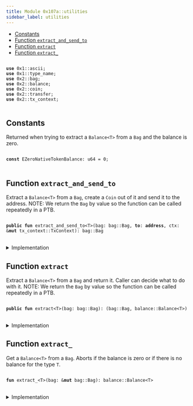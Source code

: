 ```yaml
---
title: Module 0x107a::utilities
sidebar_label: utilities
---
```


<Link id="0x107a_utilities"/>


-  [Constants](#@Constants_0)
-  [Function `extract_and_send_to`](#0x107a_utilities_extract_and_send_to)
-  [Function `extract`](#0x107a_utilities_extract)
-  [Function `extract_`](#0x107a_utilities_extract_)


<pre>
<code>
<b>use</b> <Link to="../move-stdlib/ascii#0x1_ascii">0x1::ascii</Link>;
<b>use</b> <Link to="../move-stdlib/type_name#0x1_type_name">0x1::type_name</Link>;
<b>use</b> <Link to="../iota-framework/bag#0x2_bag">0x2::bag</Link>;
<b>use</b> <Link to="../iota-framework/balance#0x2_balance">0x2::balance</Link>;
<b>use</b> <Link to="../iota-framework/coin#0x2_coin">0x2::coin</Link>;
<b>use</b> <Link to="../iota-framework/transfer#0x2_transfer">0x2::transfer</Link>;
<b>use</b> <Link to="../iota-framework/tx_context#0x2_tx_context">0x2::tx_context</Link>;
</code>
</pre>



<Link id="@Constants_0"></Link>

## Constants


<Link id="0x107a_utilities_EZeroNativeTokenBalance"></Link>

Returned when trying to extract a <code>Balance&lt;T&gt;</code> from a <code>Bag</code> and the balance is zero.


<pre>
<code>
<b>const</b> <Link to="utilities#0x107a_utilities_EZeroNativeTokenBalance">EZeroNativeTokenBalance</Link>: u64 = 0;
</code>
</pre>



<Link id="0x107a_utilities_extract_and_send_to"></Link>

## Function `extract_and_send_to`

Extract a <code>Balance&lt;T&gt;</code> from a <code>Bag</code>, create a <code>Coin</code> out of it and send it to the address.
NOTE: We return the <code>Bag</code> by value so the function can be called repeatedly in a PTB.


<pre>
<code>
<b>public</b> <b>fun</b> <Link to="utilities#0x107a_utilities_extract_and_send_to">extract_and_send_to</Link>&lt;T&gt;(<Link to="../iota-framework/bag#0x2_bag">bag</Link>: <Link to="../iota-framework/bag#0x2_bag_Bag">bag::Bag</Link>, <b>to</b>: <b>address</b>, ctx: &<b>mut</b> <Link to="../iota-framework/tx_context#0x2_tx_context_TxContext">tx_context::TxContext</Link>): <Link to="../iota-framework/bag#0x2_bag_Bag">bag::Bag</Link>
</code>
</pre>



<details>
<summary>Implementation</summary>


<pre>
<code>
<b>public</b> <b>fun</b> <Link to="utilities#0x107a_utilities_extract_and_send_to">extract_and_send_to</Link>&lt;T&gt;(<b>mut</b> <Link to="../iota-framework/bag#0x2_bag">bag</Link>: Bag, <b>to</b>: <b>address</b>, ctx: &<b>mut</b> TxContext): Bag \{
    <b>let</b> <Link to="../iota-framework/coin#0x2_coin">coin</Link> = <Link to="../iota-framework/coin#0x2_coin_from_balance">coin::from_balance</Link>(<Link to="utilities#0x107a_utilities_extract_">extract_</Link>&lt;T&gt;(&<b>mut</b> <Link to="../iota-framework/bag#0x2_bag">bag</Link>), ctx);
    <Link to="../iota-framework/transfer#0x2_transfer_public_transfer">transfer::public_transfer</Link>(<Link to="../iota-framework/coin#0x2_coin">coin</Link>, <b>to</b>);
    <Link to="../iota-framework/bag#0x2_bag">bag</Link>
}
</code>
</pre>



</details>

<Link id="0x107a_utilities_extract"></Link>

## Function `extract`

Extract a <code>Balance&lt;T&gt;</code> from a <code>Bag</code> and return it. Caller can decide what to do with it.
NOTE: We return the <code>Bag</code> by value so the function can be called repeatedly in a PTB.


<pre>
<code>
<b>public</b> <b>fun</b> <Link to="utilities#0x107a_utilities_extract">extract</Link>&lt;T&gt;(<Link to="../iota-framework/bag#0x2_bag">bag</Link>: <Link to="../iota-framework/bag#0x2_bag_Bag">bag::Bag</Link>): (<Link to="../iota-framework/bag#0x2_bag_Bag">bag::Bag</Link>, <Link to="../iota-framework/balance#0x2_balance_Balance">balance::Balance</Link>&lt;T&gt;)
</code>
</pre>



<details>
<summary>Implementation</summary>


<pre>
<code>
<b>public</b> <b>fun</b> <Link to="utilities#0x107a_utilities_extract">extract</Link>&lt;T&gt;(<b>mut</b> <Link to="../iota-framework/bag#0x2_bag">bag</Link>: Bag): (Bag, Balance&lt;T&gt;) \{
    <b>let</b> <Link to="../iota-framework/balance#0x2_balance">balance</Link> = <Link to="utilities#0x107a_utilities_extract_">extract_</Link>&lt;T&gt;(&<b>mut</b> <Link to="../iota-framework/bag#0x2_bag">bag</Link>);
    (<Link to="../iota-framework/bag#0x2_bag">bag</Link>, <Link to="../iota-framework/balance#0x2_balance">balance</Link>)
}
</code>
</pre>



</details>

<Link id="0x107a_utilities_extract_"></Link>

## Function `extract_`

Get a <code>Balance&lt;T&gt;</code> from a <code>Bag</code>.
Aborts if the balance is zero or if there is no balance for the type <code>T</code>.


<pre>
<code>
<b>fun</b> <Link to="utilities#0x107a_utilities_extract_">extract_</Link>&lt;T&gt;(<Link to="../iota-framework/bag#0x2_bag">bag</Link>: &<b>mut</b> <Link to="../iota-framework/bag#0x2_bag_Bag">bag::Bag</Link>): <Link to="../iota-framework/balance#0x2_balance_Balance">balance::Balance</Link>&lt;T&gt;
</code>
</pre>



<details>
<summary>Implementation</summary>


<pre>
<code>
<b>fun</b> <Link to="utilities#0x107a_utilities_extract_">extract_</Link>&lt;T&gt;(<Link to="../iota-framework/bag#0x2_bag">bag</Link>: &<b>mut</b> Bag): Balance&lt;T&gt; \{
    <b>let</b> key = <Link to="../move-stdlib/type_name#0x1_type_name_get">type_name::get</Link>&lt;T&gt;().into_string();

    // This call aborts <b>if</b> the key doesn't exist.
    <b>let</b> <Link to="../iota-framework/balance#0x2_balance">balance</Link> : Balance&lt;T&gt; = <Link to="../iota-framework/bag#0x2_bag">bag</Link>.remove(key);

    <b>assert</b>!(<Link to="../iota-framework/balance#0x2_balance">balance</Link>.value() != 0, <Link to="utilities#0x107a_utilities_EZeroNativeTokenBalance">EZeroNativeTokenBalance</Link>);

    <Link to="../iota-framework/balance#0x2_balance">balance</Link>
}
</code>
</pre>



</details>
